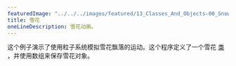 ---
featuredImage: "../../../images/featured/13_Classes_And_Objects-00_Snowflakes-thumbnail.png"
title: 雪花
oneLineDescription: 雪花动画。
---

这个例子演示了使用粒子系统模拟雪花飘落的运动。这个程序定义了一个雪花 
<a href="https://p5js.org/reference/#/p5/class">类</a>
，并使用数组来保存雪花对象。